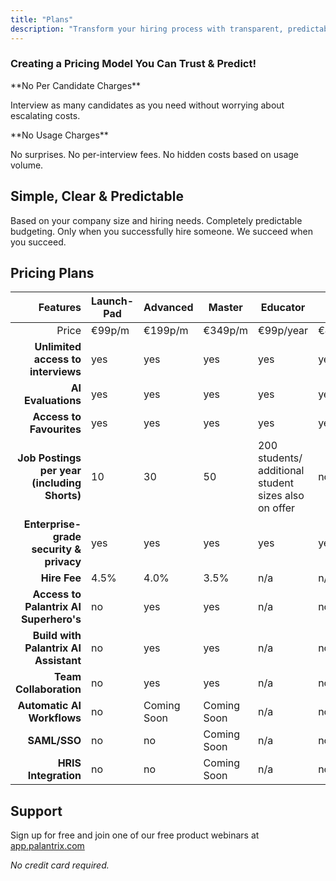 ```yaml
---
title: "Plans"
description: "Transform your hiring process with transparent, predictable pricing that scales with your success."
---
```


### **Creating a Pricing Model You Can Trust & Predict!**

<Check>
  **No Per Candidate Charges**

  Interview as many candidates as you need without worrying about escalating costs.
</Check>

<Check>
  **No Usage Charges**

  No surprises. No per-interview fees. No hidden costs based on usage volume.
</Check>

## Simple, Clear & Predictable

<CardGroup cols={2}>
  <Card title="Flat Monthly Fee" icon="route-interstate">
    Based on your company size and hiring needs. Completely predictable budgeting.
  </Card>
  <Card title="Hire Fee" icon="bullseye-pointer">
    Only when you successfully hire someone. We succeed when you succeed.
  </Card>
</CardGroup>

## Pricing Plans

| **Features**                                 | **Launch-Pad** | **Advanced** | **Master**  | **Educator**                                         | **Lite** |
| -------------------------------------------: | -------------- | ------------ | ----------- | ---------------------------------------------------- | -------- |
| Price                                        | €99p/m         | €199p/m      | €349p/m     | €99p/year                                            | €49p/m   |
| **Unlimited access to interviews**           | yes            | yes          | yes         | yes                                                  | yes      |
| **AI Evaluations**                           | yes            | yes          | yes         | yes                                                  | yes      |
| **Access to Favourites**                     | yes            | yes          | yes         | yes                                                  | yes      |
| **Job Postings per year (including Shorts)** | 10             | 30           | 50          | 200 students/ additional student sizes also on offer | no       |
| **Enterprise-grade security & privacy**      | yes            | yes          | yes         | yes                                                  | yes      |
| **Hire Fee**                                 | 4.5%           | 4.0%         | 3.5%        | n/a                                                  | n/a      |
| **Access to Palantrix AI Superhero's**       | no             | yes          | yes         | n/a                                                  | no       |
| **Build with Palantrix AI Assistant**        | no             | yes          | yes         | n/a                                                  | no       |
| **Team Collaboration**                       | no             | yes          | yes         | n/a                                                  | no       |
| **Automatic AI Workflows**                   | no             | Coming Soon  | Coming Soon | n/a                                                  | no       |
| **SAML/SSO**                                 | no             | no           | Coming Soon | n/a                                                  | no       |
| **HRIS Integration**                         | no             | no           | Coming Soon | n/a                                                  | no       |

## Support

Sign up for free and join one of our free product webinars at [app.palantrix.com](http://app.palantrix.com)

_No credit card required._

<Card title="Get Started Today!" icon="sparkles" href="https://app.palantrix.com" img="/images/a030f92d-56f7-436c-8fb2-e61140ae268d.jpg">
  
</Card>